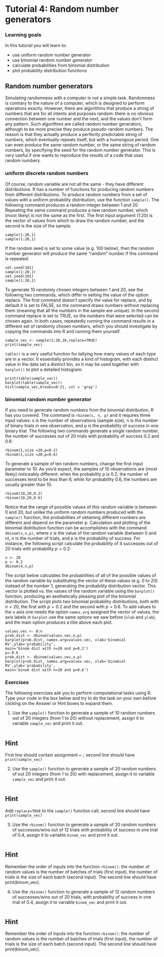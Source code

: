 # Tutorial 4: Random number generators {.unnumbered}

### Learning goals

In this tutorial you will learn to:

-   use uniform random number generator
-   use binomial random number generator
-   calculate probabilities from binomial distribution
-   plot probability distribution functions

## Random number generators

Simulating randomness with a computer is not a simple task. Randomness is contrary to the nature of a computer, which is designed to perform operations exactly. However, there are algorithms that produce a string of numbers that are for all intents and purposes random: there is no obvious connection between one number and the next, and the values don't form any pattern. Such algorithms are called random number generators, although to be more precise they produce pseudo-random numbers. The reason is that they actually produce a perfectly predictable string of numbers, which eventually repeats itself, but with a humongous period. One can even produce the same random number, or the same string of random numbers, by specifying the seed for the random number generator. This is very useful if one wants to reproduce the results of a code that uses random numbers.

### uniform discrete random numbers

Of course, random variable are not all the same - they have different distributions. R has a number of functions for producing random numbers from different distributions. To produce random numbers from a set of values with a uniform probability distribution, use the function `sample()`. The following command produces a random integer between 1 and 20. Repeating the same command produces a new random number, which (most likely) is not the same as the first. The first input argument (1:20) is the vector of values from which to draw the random number, and the second is the size of the sample.

```webr-r
sample(1:20,1)
sample(1:20,1)
```

If the random seed is set to some value (e.g. 100 below), then the random number generator will produce the same "random" number if this command is repeated:

```webr-r
set.seed(101)
sample(1:20,1)
set.seed(101)
sample(1:20,1)
```

To generate 10 randomly chosen integers between 1 and 20, see the following two commands, which differ in setting the value of the option replace. The first command doesn't specify the value for replace, and by default it is set to FALSE, so the command draws numbers without replacing them (meaning that all the numbers in the sample are unique). In the second command replace is set to TRUE, so the numbers that were selected can be chosen again. In both cases, repeatedly running the command results in a different set of randomly chosen numbers, which you should investigate by copying the commands into R and running them yourself.

```webr-r
sample_vec <- sample(1:20,10,replace=TRUE)
print(sample_vec)
```

`table()` is a very useful function for tallying how many values of each type are in a vector. It essentially provides a kind of histogram, with each distinct value in the data set a distinct bin, so it may be used together with `barplot()` to plot a detailed histogram:

```webr-r
print(table(sample_vec))
barplot(table(sample_vec))
hist(sample_vec,breaks=0:21, col = 'gray')
```

### binomial random number generator

If you need to generate random numbers from the binomial distribution, R has you covered. The command is `rbinom(s, n, p)` and it requires three input values: s is the number of observations (sample size), n is the number of binary trials in one observation, and p is the probability of success in one binary trial. The following two commands generate a single random number, the number of successes out of 20 trials with probability of success 0.2 and 0.6:

```webr-r
rbinom(1,size =20,p=0.2)
rbinom(1,size =20,p=0.6)
```

To generate a sample of ten random numbers, change the first input parameter to 10. As you'd expect, the samples of 10 observations are (most likely) noticeably different: when the probability p is 0.2, the number of successes tend to be less than 6, while for probability 0.6, the numbers are usually greater than 10.

```webr-r
rbinom(10,20,0.2)
rbinom(10,20,0.6)
```

Notice that the range of possible values of this random variable is between 0 and 20, but unlike the uniform random numbers produced with the `sample()` function, the probabilities of obtaining different numbers are different and depend on the parameter p. Calculation and plotting of the binomial distribution function can be accomplishes with the command `dbinom(x,n,p)`, where $x$ is the value of the random variable (between 0 and n), $n$ is the number of trials, and p is the probability of success. For instance, the following script calculate the probability of 4 successes out of 20 trials with probability $p=0.2$:

```webr-r
n <- 20
p <- 0.2
dbinom(4,n,p)
```

The script below calculates the probabilities of all of the possible values of the random variable by substituting the vector of these values (e.g. 0 to 20) instead of the number 1, generating the probability distribution vector. This vector is plotted vs. the values of the random variable using the `barplot()` function, producing an aesthetically pleasing plot of the binomial distribution. The script plots two binomial probability distributions, both with $n=20$, the first with $p=0.2$ and the second with $p=0.6$. To add values to the x axis one needs the option `names.arg` assigned the vector of values, the axis labels in `barplot` use the same options we saw before (`xlab` and `ylab`), and the main option produces a title above each plot.

```webr-r
values.vec <- 0:n
prob.dist <- dbinom(values.vec,n,p)
barplot(prob.dist, names.arg=values.vec, xlab='binomial RV',ylab='probability',
main='binom dist with n=20 and p=0.2')
p<-0.6
prob.dist <- dbinom(values.vec,n,p)
barplot(prob.dist, names.arg=values.vec, xlab='binomial RV',ylab='probability',
main='binom dist with n=20 and p=0.6')
```

### Exercises

The following exercises ask you to perform computational tasks using R. Type your code in the box below and try to do the task on your own before clicking on the Answer or Hint boxes to expand them.

1.  Use the `sample()` function to generate a sample of 10 random numbers out of 20 integers (from 1 to 20) without replacement, assign it to variable `sample_vec` and print it out.

```webr-r

```

::: {.callout-caution collapse="true"}
## Hint

First line should contain assignment `<-`; second line should have `print(sample_vec)`
:::

2.  Use the `sample()` function to generate a sample of 20 random numbers of out 20 integers (from 1 to 20) with replacement, assign it to variable `sample_vec` and print it out.

```webr-r

```

::: {.callout-caution collapse="true"}
## Hint

Add `replace=TRUE` to the `sample()` function call; second line should have `print(sample_vec)`
:::

3.  Use the `rbinom()` function to generate a sample of 20 random numbers of successes/wins out of 12 trials with probability of success in one trial of 0.4, assign it to variable `binom_vec` and print it out.

```webr-r

```

::: {.callout-caution collapse="true"}
## Hint

Remember the order of inputs into the function `rbinom()`: the number of random values is the number of batches of trials (first input), the number of trials is the size of each batch (second input). The second line should have print(binom_vec).
:::

4.  Use the `rbinom()` function to generate a sample of 12 random numbers of successes/wins out of 20 trials, with probability of success in one trial of 0.4, assign it to variable `binom_vec` and print it out.

```webr-r

```

::: {.callout-caution collapse="true"}
## Hint

Remember the order of inputs into the function `rbinom()`: the number of random values is the number of batches of trials (first input), the number of trials is the size of each batch (second input). The second line should have print(binom_vec).
:::
